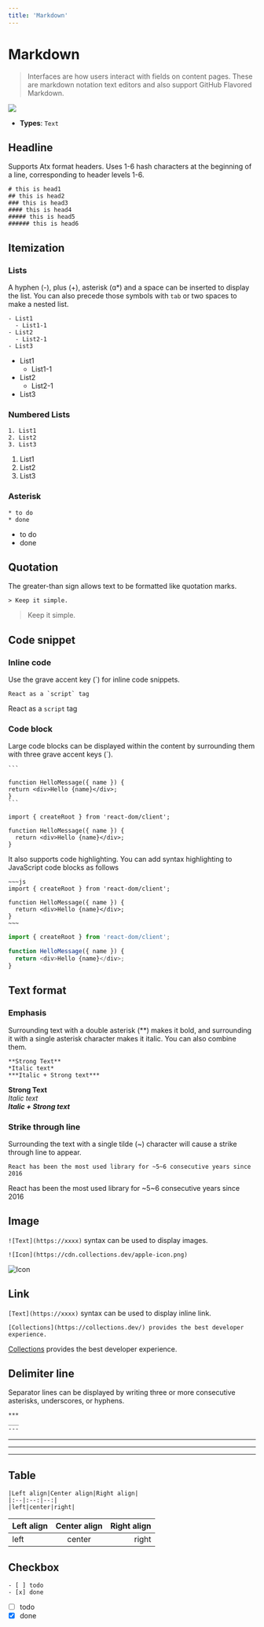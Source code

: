 ```yaml
---
title: 'Markdown'
---
```


# Markdown

> Interfaces are how users interact with fields on content pages. These are markdown notation text editors and also support GitHub Flavored Markdown.

<p class="nx-mt-6 nx-leading-7 first:nx-mt-0">
  <img
    src="https://cdn.collections.dev/docs/md.png"
    style={{ boxShadow: '0 0 6px #17294033', borderRadius: '4px' }}
  />
</p>

- **Types**: `Text`

## Headline

Supports Atx format headers. Uses 1-6 hash characters at the beginning of a line, corresponding to header levels 1-6.

```
# this is head1
## this is head2
### this is head3
#### this is head4
##### this is head5
###### this is head6
```

## Itemization

### Lists

A hyphen (-), plus (+), asterisk (ɑ\*) and a space can be inserted to display the list. You can also precede those symbols with
`tab` or two spaces to make a nested list.

```
- List1
  - List1-1
- List2
  - List2-1
- List3
```

- List1
  - List1-1
- List2
  - List2-1
- List3

### Numbered Lists

```
1. List1
2. List2
3. List3
```

1. List1
2. List2
3. List3

### Asterisk

```
* to do
* done
```

- to do
- done

## Quotation

The greater-than sign allows text to be formatted like quotation marks.

```
> Keep it simple.
```

> Keep it simple.

## Code snippet

### Inline code

Use the grave accent key (`) for inline code snippets.

```
React as a `script` tag
```

React as a `script` tag

### Code block

Large code blocks can be displayed within the content by surrounding them with three grave accent keys (`).

````
```

function HelloMessage({ name }) {
return <div>Hello {name}</div>;
}
```
````

```
import { createRoot } from 'react-dom/client';

function HelloMessage({ name }) {
  return <div>Hello {name}</div>;
}
```

It also supports code highlighting. You can add syntax highlighting to JavaScript code blocks as follows

```
~~~js
import { createRoot } from 'react-dom/client';

function HelloMessage({ name }) {
  return <div>Hello {name}</div>;
}
~~~
```

```js
import { createRoot } from 'react-dom/client';

function HelloMessage({ name }) {
  return <div>Hello {name}</div>;
}
```

## Text format

### Emphasis

Surrounding text with a double asterisk (\*\*) makes it bold, and surrounding it with a single asterisk character makes it italic. You can also combine them.

```
**Strong Text**
*Italic text*
***Italic + Strong text***
```

**Strong Text** <br/>
_Italic text_ <br/>
**_Italic + Strong text_**

### Strike through line

Surrounding the text with a single tilde (~) character will cause a strike through line to appear.

```
React has been the most used library for ~5~6 consecutive years since 2016
```

React has been the most used library for ~5~6 consecutive years since 2016

## Image

`![Text](https://xxxx)` syntax can be used to display images.

```
![Icon](https://cdn.collections.dev/apple-icon.png)
```

![Icon](https://cdn.collections.dev/apple-icon.png)

## Link

`[Text](https://xxxx)` syntax can be used to display inline link.

```
[Collections](https://collections.dev/) provides the best developer experience.
```

[Collections](https://collections.dev/) provides the best developer experience.

## Delimiter line

Separator lines can be displayed by writing three or more consecutive asterisks, underscores, or hyphens.

```
***
___
---
```

---

---

---

## Table

```
|Left align|Center align|Right align|
|:--|:--:|--:|
|left|center|right|
```

| Left align | Center align | Right align |
| :--------- | :----------: | ----------: |
| left       |    center    |       right |

## Checkbox

```
- [ ] todo
- [x] done
```

- [ ] todo
- [x] done
